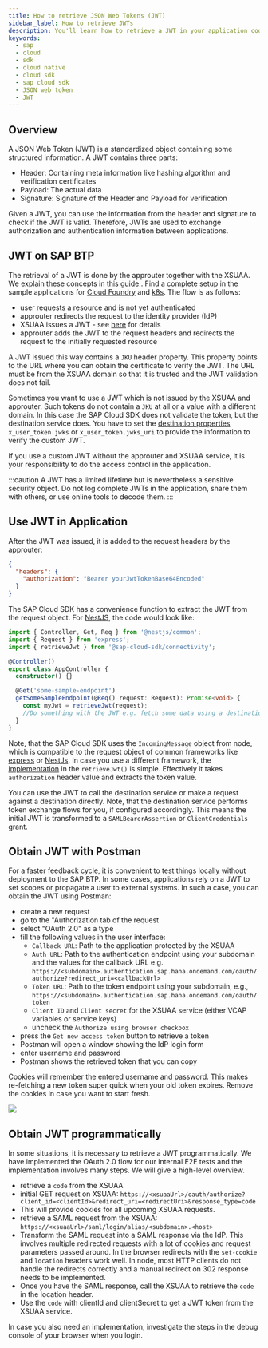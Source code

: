 ```yaml
---
title: How to retrieve JSON Web Tokens (JWT)
sidebar_label: How to retrieve JWTs
description: You'll learn how to retrieve a JWT in your application code as well as locally using tools like Postman.
keywords:
  - sap
  - cloud
  - sdk
  - cloud native
  - cloud sdk
  - sap cloud sdk
  - JSON web token
  - JWT
---
```


## Overview

A JSON Web Token (JWT) is a standardized object containing some structured information.
A JWT contains three parts:

- Header: Containing meta information like hashing algorithm and verification certificates
- Payload: The actual data
- Signature: Signature of the Header and Payload for verification

Given a JWT, you can use the information from the header and signature to check if the JWT is valid.
Therefore, JWTs are used to exchange authorization and authentication information between applications.

## JWT on SAP BTP

The retrieval of a JWT is done by the approuter together with the XSUAA.
We explain these concepts in [this guide ](https://sap.github.io/cloud-sdk/docs/js/guides/how-to-use-the-approuter).
Find a complete setup in the sample applications for [Cloud Foundry](https://github.com/SAP-samples/cloud-sdk-js/tree/main/samples/cf-sample-application) and [k8s](https://github.com/SAP-samples/cloud-sdk-js/tree/main/samples/k8s-sample-application).
The flow is as follows:

- user requests a resource and is not yet authenticated
- approuter redirects the request to the identity provider (IdP)
- XSUAA issues a JWT - see [here](#obtain-jwt-programmatically) for details
- approuter adds the JWT to the request headers and redirects the request to the initially requested resource

A JWT issued this way contains a `JKU` header property.
This property points to the URL where you can obtain the certificate to verify the JWT.
The URL must be from the XSUAA domain so that it is trusted and the JWT validation does not fail.

Sometimes you want to use a JWT which is not issued by the XSUAA and approuter.
Such tokens do not contain a `JKU` at all or a value with a different domain.
In this case the SAP Cloud SDK does not validate the token, but the destination service does.
You have to set the [destination properties](https://help.sap.com/docs/CP_CONNECTIVITY/cca91383641e40ffbe03bdc78f00f681/283cd2d1c72147a18c69daf681650f07.html) `x_user_token.jwks` or `x_user_token.jwks_uri` to provide the information to verify the custom JWT.

If you use a custom JWT without the approuter and XSUAA service, it is your responsibility to do the access control in the application.

:::caution
A JWT has a limited lifetime but is nevertheless a sensitive security object.
Do not log complete JWTs in the application, share them with others, or use online tools to decode them.
:::

## Use JWT in Application

After the JWT was issued, it is added to the request headers by the approuter:

```json
{
  "headers": {
    "authorization": "Bearer yourJwtTokenBase64Encoded"
  }
}
```

The SAP Cloud SDK has a convenience function to extract the JWT from the request object.
For [NestJS](https://nestjs.com/), the code would look like:

```ts
import { Controller, Get, Req } from '@nestjs/common';
import { Request } from 'express';
import { retrieveJwt } from '@sap-cloud-sdk/connectivity';

@Controller()
export class AppController {
  constructor() {}

  @Get('some-sample-endpoint')
  getSomeSampleEndpoint(@Req() request: Request): Promise<void> {
    const myJwt = retrieveJwt(request);
    //Do something with the JWT e.g. fetch some data using a destination
  }
}
```

Note, that the SAP Cloud SDK uses the `IncomingMessage` object from node, which is compatible to the request object of common frameworks like [express](https://expressjs.com/) or [NestJs](https://nestjs.com/).
In case you use a different framework, the [implementation](https://github.com/SAP/cloud-sdk-js/blob/6e3453e50a061d3ea2dbd9ac6a40232e624f348f/packages/connectivity/src/scp-cf/jwt.ts#L45-L63) in the `retrieveJwt()` is simple.
Effectively it takes `authorization` header value and extracts the token value.

You can use the JWT to call the destination service or make a request against a destination directly.
Note, that the destination service performs token exchange flows for you, if configured accordingly.
This means the initial JWT is transformed to a `SAMLBearerAssertion` or `ClientCredentials` grant.

## Obtain JWT with Postman

For a faster feedback cycle, it is convenient to test things locally without deployment to the SAP BTP.
In some cases, applications rely on a JWT to set scopes or propagate a user to external systems.
In such a case, you can obtain the JWT using Postman:

- create a new request
- go to the "Authorization tab of the request
- select "OAuth 2.0" as a type
- fill the following values in the user interface:
  - `Callback URL`: Path to the application protected by the XSUAA
  - `Auth URL`: Path to the authentication endpoint using your subdomain and the values for the callback URL e.g. `https://<subdomain>.authentication.sap.hana.ondemand.com/oauth/authorize?redirect_uri=<callbackUrl>`
  - `Token URL`: Path to the token endpoint using your subdomain, e.g., `https://<subdomain>.authentication.sap.hana.ondemand.com/oauth/token`
  - `Client ID` and `Client secret` for the XSUAA service (either VCAP variables or service keys)
  - uncheck the `Authorize using browser checkbox`
- press the `Get new access token` button to retrieve a token
- Postman will open a window showing the IdP login form
- enter username and password
- Postman shows the retrieved token that you can copy

Cookies will remember the entered username and password.
This makes re-fetching a new token super quick when your old token expires.
Remove the cookies in case you want to start fresh.

![](../img/postman-oauth-token.png)

## Obtain JWT programmatically

In some situations, it is necessary to retrieve a JWT programmatically.
We have implemented the OAuth 2.0 flow for our internal E2E tests and the implementation involves many steps.
We will give a high-level overview.

- retrieve a `code` from the XSUAA
- initial GET request on XSUAA: `https://<xsuaaUrl>/oauth/authorize?client_id=<clientId>&redirect_uri=<redirectUri>&response_type=code`
- This will provide cookies for all upcoming XSUAA requests.
- retrieve a SAML request from the XSUAA: `https://<xsuaaUrl>/saml/login/alias/<subdomain>.<host>`
- Transform the SAML request into a SAML response via the IdP.
  This involves multiple redirected requests with a lot of cookies and request parameters passed around.
  In the browser redirects with the `set-cookie` and `location` headers work well.
  In node, most HTTP clients do not handle the redirects correctly and a manual redirect on 302 response needs to be implemented.
- Once you have the SAML response, call the XSUAA to retrieve the `code` in the location header.
- Use the `code` with clientId and clientSecret to get a JWT token from the XSUAA service.

In case you also need an implementation, investigate the steps in the debug console of your browser when you login.
